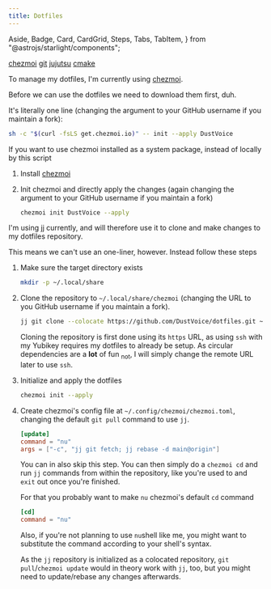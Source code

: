 ```yaml
---
title: Dotfiles
---
```


  Aside,
  Badge,
  Card,
  CardGrid,
  Steps,
  Tabs,
  TabItem,
} from "@astrojs/starlight/components";

<CardGrid>
<Card title="Optional" icon="puzzle">

[chezmoi](https://archlinux.org/packages/extra/x86_64/chezmoi/)
[git](https://archlinux.org/packages/extra/x86_64/git/)
[jujutsu](https://archlinux.org/packages/extra/x86_64/jujutsu/)
[cmake](https://archlinux.org/packages/extra/x86_64/cmake/)

</Card>
</CardGrid>

To manage my dotfiles, I'm currently using [chezmoi](https://www.chezmoi.io).

Before we can use the dotfiles we need to download them first, duh.

<Tabs syncKey="vc">

<TabItem label="native">

It's literally one line (changing the argument to your GitHub username if you maintain a fork):

```sh "DustVoice"
sh -c "$(curl -fsLS get.chezmoi.io)" -- init --apply DustVoice
```

<Aside type="tip">

If you want to use chezmoi installed as a system package, instead of locally by this script

<Steps>

1. Install [chezmoi](https://archlinux.org/packages/extra/x86_64/chezmoi/)

2. Init chezmoi and directly apply the changes (again changing the argument to your GitHub username if you maintain a fork)

   ```sh "DustVoice"
   chezmoi init DustVoice --apply
   ```

</Steps>

</Aside>

</TabItem>

<TabItem label="jujutsu">

I'm using [jj](https://github.com/martinvonz/jj) currently,
and will therefore use it to clone and make changes to my dotfiles repository.

This means we can't use an one-liner, however. Instead follow these steps

<Steps>

1.  Make sure the target directory exists

    ```sh
    mkdir -p ~/.local/share
    ```

2.  Clone the repository to `~/.local/share/chezmoi` (changing the URL to you GitHub username if you maintain a fork).

    ```sh "DustVoice"
    jj git clone --colocate https://github.com/DustVoice/dotfiles.git ~/.local/share/chezmoi
    ```

    <Aside>

    Cloning the repository is first done using its `https` URL, as using `ssh` with my Yubikey requires my dotfiles to already be setup.
    As circular dependencies are a **lot** of fun <sub>not</sub>, I will simply change the remote URL later to use `ssh`.

    </Aside>

3.  Initialize and apply the dotfiles

    ```sh
    chezmoi init --apply
    ```

4.  Create chezmoi's config file at `~/.config/chezmoi/chezmoi.toml`, changing the default `git pull` command to use `jj`.

    ```toml title="~/.config/chezmoi/chezmoi.toml" ins={1-3} "nu"
    [update]
    command = "nu"
    args = ["-c", "jj git fetch; jj rebase -d main@origin"]
    ```

    <Aside>

    You can in also skip this step.
    You can then simply do a `chezmoi cd` and run `jj` commands from within the repository, like you're used to and `exit` out once you're finished.

    For that you probably want to make `nu` chezmoi's default `cd` command

    ```toml title="~/.config/chezmoi/chezmoi.toml" ins={1-2} "nu"
    [cd]
    command = "nu"
    ```

    Also, if you're not planning to use `nu`shell like me, you might want to substitute the command according to your shell's syntax.

    As the `jj` repository is initialized as a colocated repository,
    `git pull`/`chezmoi update` would in theory work with `jj`, too, but you might need to update/rebase any changes afterwards.

    </Aside>

</Steps>

</TabItem>

</Tabs>
